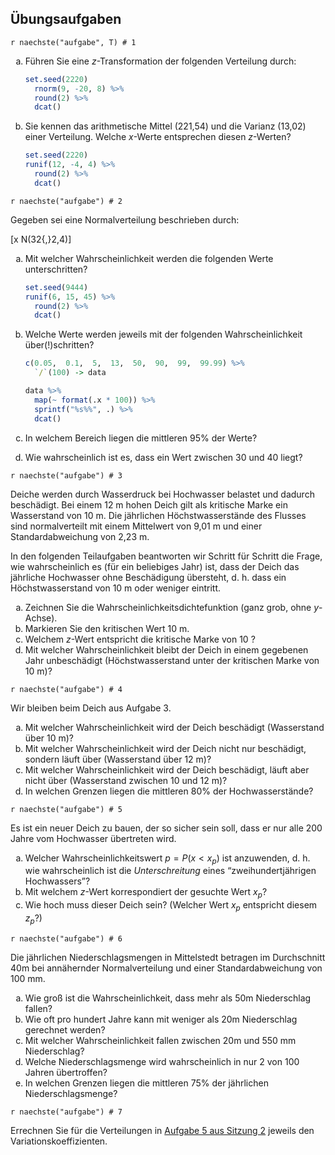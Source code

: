 ## Übungsaufgaben {-}

`r naechste("aufgabe", T) # 1`

a) Führen Sie eine $z$-Transformation der folgenden Verteilung durch:

    ```r
    set.seed(2220)
      rnorm(9, -20, 8) %>%
      round(2) %>%
      dcat()
    ```

b) Sie kennen das arithmetische Mittel (221,54) und die Varianz (13,02) einer Verteilung. Welche $x$-Werte entsprechen diesen $z$-Werten?

    ```r
    set.seed(2220)
    runif(12, -4, 4) %>%
      round(2) %>%
      dcat()
    ```

`r naechste("aufgabe") # 2`

Gegeben sei eine Normalverteilung beschrieben durch:

\[x \sim N(32{,}2,\enspace4{,}4)\]

a) Mit welcher Wahrscheinlichkeit werden die folgenden Werte unterschritten?

    ```r
    set.seed(9444)
    runif(6, 15, 45) %>%
      round(2) %>%
      dcat()
    ```

b) Welche Werte werden jeweils mit der folgenden Wahrscheinlichkeit über(!)schritten?

    ```r
    c(0.05,  0.1,  5,  13,  50,  90,  99,  99.99) %>%
      `/`(100) -> data

    data %>%
      map(~ format(.x * 100)) %>%
      sprintf("%s%%", .) %>%
      dcat()
    ```

c) In welchem Bereich liegen die mittleren 95% der Werte?

d) Wie wahrscheinlich ist es, dass ein Wert zwischen 30 und 40 liegt?

`r naechste("aufgabe") # 3`

Deiche werden durch Wasserdruck bei Hochwasser belastet und dadurch beschädigt. Bei einem 12&nbsp;m hohen Deich gilt als kritische Marke ein Wasserstand von 10&nbsp;m. Die jährlichen Höchstwasserstände des Flusses sind normalverteilt mit einem Mittelwert von 9,01&nbsp;m und einer Standardabweichung von 2,23&nbsp;m.

In den folgenden Teilaufgaben beantworten wir Schritt für Schritt die Frage, wie wahrscheinlich es (für ein beliebiges Jahr) ist, dass der Deich das jährliche Hochwasser ohne Beschädigung übersteht, d.&nbsp;h. dass ein Höchstwasserstand von 10&nbsp;m oder weniger eintritt.

a) Zeichnen Sie die Wahrscheinlichkeitsdichtefunktion (ganz grob, ohne $y$-Achse).
a) Markieren Sie den kritischen Wert 10&nbsp;m.
a) Welchem $z$-Wert entspricht die kritische Marke von 10&nbsp;?
b) Mit welcher Wahrscheinlichkeit bleibt der Deich in einem gegebenen Jahr unbeschädigt (Höchstwasserstand unter der kritischen Marke von 10&nbsp;m)?

`r naechste("aufgabe") # 4`

Wir bleiben beim Deich aus Aufgabe 3.

a) Mit welcher Wahrscheinlichkeit wird der Deich beschädigt (Wasserstand über 10&nbsp;m)?
a) Mit welcher Wahrscheinlichkeit wird der Deich nicht nur beschädigt, sondern läuft über (Wasserstand über 12&nbsp;m)?
a) Mit welcher Wahrscheinlichkeit wird der Deich beschädigt, läuft aber nicht über (Wasserstand zwischen 10 und 12&nbsp;m)?
a) In welchen Grenzen liegen die mittleren 80% der Hochwasserstände?

`r naechste("aufgabe") # 5`

Es ist ein neuer Deich zu bauen, der so sicher sein soll, dass er nur alle 200 Jahre vom Hochwasser übertreten wird. 

a) Welcher Wahrscheinlichkeitswert $p=P(x < x_p)$ ist anzuwenden, d.&nbsp;h. wie wahrscheinlich ist die *Unterschreitung* eines "zweihundertjährigen Hochwassers"?
b) Mit welchem $z$-Wert korrespondiert der gesuchte Wert $x_p$?
c) Wie hoch muss dieser Deich sein? (Welcher Wert $x_p$ entspricht diesem $z_p$?)

`r naechste("aufgabe") # 6`

Die jährlichen Niederschlagsmengen in Mittelstedt betragen im Durchschnitt 40m bei annähernder Normalverteilung und einer Standardabweichung von 100&nbsp;mm. 

a) Wie groß ist die Wahrscheinlichkeit, dass mehr als 50m Niederschlag fallen?
b) Wie oft pro hundert Jahre kann mit weniger als 20m Niederschlag gerechnet werden?
c) Mit welcher Wahrscheinlichkeit fallen zwischen 20m und 550&nbsp;mm Niederschlag?
d) Welche Niederschlagsmenge wird wahrscheinlich in nur 2 von 100 Jahren übertroffen?
e) In welchen Grenzen liegen die mittleren 75% der jährlichen Niederschlagsmenge?

`r naechste("aufgabe") # 7`

Errechnen Sie für die Verteilungen in [Aufgabe 5 aus Sitzung 2](#aufgabe-2-5) jeweils den Variationskoeffizienten.
